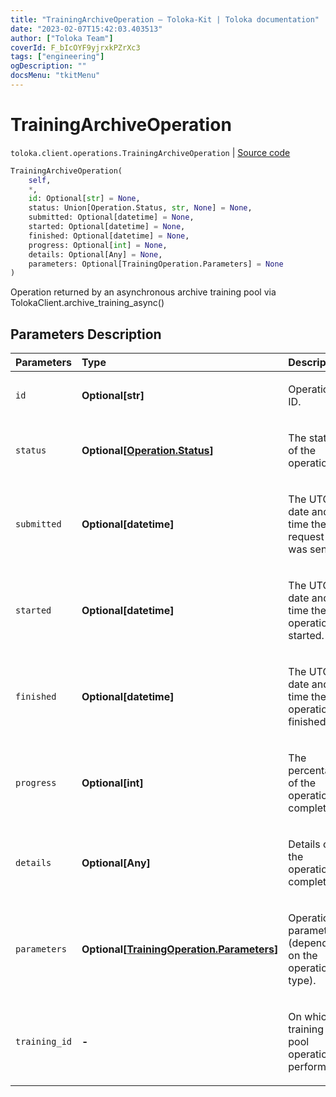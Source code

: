 ```yaml
---
title: "TrainingArchiveOperation — Toloka-Kit | Toloka documentation"
date: "2023-02-07T15:42:03.403513"
author: ["Toloka Team"]
coverId: F_bIcOYF9yjrxkPZrXc3
tags: ["engineering"]
ogDescription: ""
docsMenu: "tkitMenu"
---
```


# TrainingArchiveOperation
`toloka.client.operations.TrainingArchiveOperation` | [Source code](https://github.com/Toloka/toloka-kit/blob/v1.1.3/src/client/operations.py#L205)

```python
TrainingArchiveOperation(
    self,
    *,
    id: Optional[str] = None,
    status: Union[Operation.Status, str, None] = None,
    submitted: Optional[datetime] = None,
    started: Optional[datetime] = None,
    finished: Optional[datetime] = None,
    progress: Optional[int] = None,
    details: Optional[Any] = None,
    parameters: Optional[TrainingOperation.Parameters] = None
)
```

Operation returned by an asynchronous archive training pool via TolokaClient.archive_training_async()

## Parameters Description

| Parameters | Type | Description |
| :----------| :----| :-----------|
`id`|**Optional\[str\]**|<p>Operation ID.</p>
`status`|**Optional\[[Operation.Status](/docs-new/toloka-kit/reference/toloka.client.operations.Operation.Status)\]**|<p>The status of the operation.</p>
`submitted`|**Optional\[datetime\]**|<p>The UTC date and time the request was sent.</p>
`started`|**Optional\[datetime\]**|<p>The UTC date and time the operation started.</p>
`finished`|**Optional\[datetime\]**|<p>The UTC date and time the operation finished.</p>
`progress`|**Optional\[int\]**|<p>The percentage of the operation completed.</p>
`details`|**Optional\[Any\]**|<p>Details of the operation completion.</p>
`parameters`|**Optional\[[TrainingOperation.Parameters](/docs-new/toloka-kit/reference/toloka.client.operations.TrainingOperation.Parameters)\]**|<p>Operation parameters (depending on the operation type).</p>
`training_id`|**-**|<p>On which training pool operation is performed.</p>
